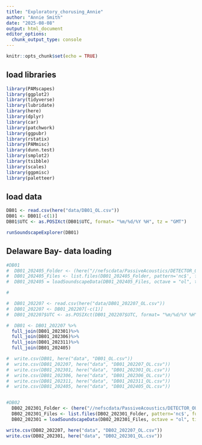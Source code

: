 ```yaml
---
title: "Exploratory_chorusing_Annie"
author: "Annie Smith"
date: "2025-08-08"
output: html_document
editor_options: 
  chunk_output_type: console
---
```


```r
knitr::opts_chunk$set(echo = TRUE)
```
## load libraries
```r
library(PAMscapes)
library(ggplot2)
library(tidyverse)
library(lubridate)
library(here)
library(dplyr)
library(car)
library(patchwork)
library(ggpubr)
library(rstatix)
library(PAMmisc)
library(dunn.test)
library(smplot2)
library(tsibble)
library(scales)
library(ggpmisc)
library(paletteer)

```

## load data

```r
DB01 <- read.csv(here("data/DB01_OL.csv"))
DB01 <- DB01[-c(1)]
DB01$UTC <- as.POSIXct(DB01$UTC, format= "%m/%d/%Y %H", tz = "GMT")

runSoundscapeExplorer(DB01)

```

## Delaware Bay- data loading

```r
#DB01
#  DB01_202405_Folder <- (here("//nefscdata/PassiveAcoustics/DETECTOR_OUTPUT/PYTHON_SOUNDSCAPE_PYPAM/Raw/NEFSC_DE/NEFSC_DE_202405_DB01/NC"))
#  DB01_202405_Files <- list.files(DB01_202405_Folder, pattern='nc$', full.names=TRUE)
#  DB01_202405 = loadSoundscapeData(DB01_202405_Files, octave = "ol", timeBin= "1hour")

#  

#  DB01_202207 <- read.csv(here("data/DB01_202207_OL.csv"))
#  DB01_202207 <- DB01_202207[-c(1)]
#  DB01_202207$UTC <- as.POSIXct(DB01_202207$UTC, format= "%m/%d/%Y %H", tz = "GMT")

#  DB01 <- DB01_202207 %>%
  full_join(DB01_202301)%>%
  full_join(DB01_202306)%>%
  full_join(DB01_202311)%>%
  full_join(DB01_202405)

#  write.csv(DB01, here("data", "DB01_OL.csv"))
#  write.csv(DB01_202207, here("data", "DB01_202207_OL.csv"))
#  write.csv(DB01_202301, here("data", "DB01_202301_OL.csv"))
#  write.csv(DB01_202306, here("data", "DB01_202306_OL.csv"))
#  write.csv(DB01_202311, here("data", "DB01_202311_OL.csv"))
#  write.csv(DB01_202405, here("data", "DB01_202405_OL.csv"))


#DB02
  DB02_202301_Folder <- (here("//nefscdata/PassiveAcoustics/DETECTOR_OUTPUT/PYTHON_SOUNDSCAPE_PYPAM/Raw/NEFSC_DE/NEFSC_DE_202301_DB02/NC"))
  DB02_202301_Files <- list.files(DB02_202301_Folder, pattern='nc$', full.names=TRUE)
  DB02_202301 = loadSoundscapeData(DB02_202301_Files, octave = "ol", timeBin= "1hour")

write.csv(DB02_202207, here("data", "DB02_202207_OL.csv"))
write.csv(DB02_202301, here("data", "DB02_202301_OL.csv"))

```


